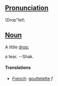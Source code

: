 ==[[Pronunciation]]==
\Drop"let\

==[[Noun]]==

A little [[drop]];

a tear. --Shak.

====Translations====
*[[French]]: [[gouttelette]] ''f''